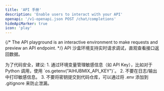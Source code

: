```yaml
---
title: 'API 手册'
description: 'Enable users to interact with your API'
openapi: '/v1-openapi.json POST /chat/completions'
hideApiMarker: true
icon: 'play'
---
```


{/* The API playground is an interactive environment to make requests and preview an API endpoint. */}
API 沙盒环境支持实时请求调试，直观查看接口返回数据。

<Info>
  为了代码安全，建议:
  1. 通过环境变量管理敏感信息（如 API Key），比如对于 Python 调用，使用 `os.getenv("AIHUBMIX_API_KEY")`。
  2. 不要在日志/输出中打印敏感信息。
  3. 不要将密钥提交到代码仓库，可以通过将 .env 添加到 .gitignore 来防止泄漏。
</Info>

